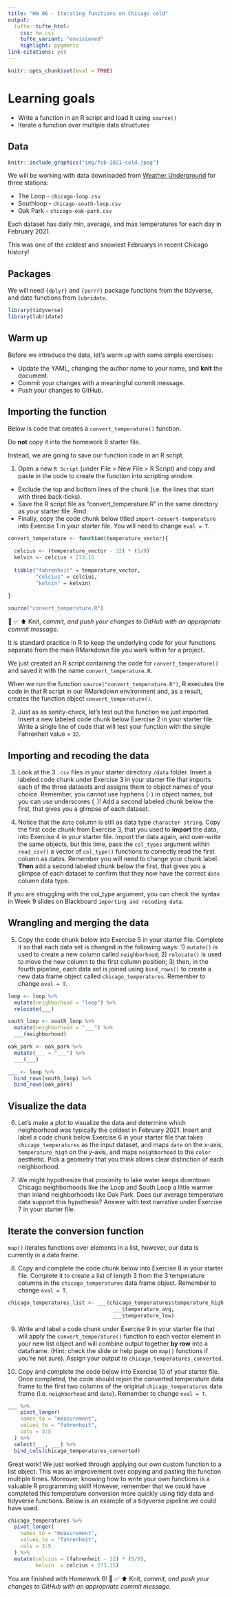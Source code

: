 ```yaml
---
title: "HW 06 - Iterating functions on Chicago cold"
output: 
  tufte::tufte_html:
    css: hw.css
    tufte_variant: "envisioned"
    highlight: pygments
link-citations: yes
---
```


```r
knitr::opts_chunk$set(eval = TRUE)
```

# Learning goals

-   Write a function in an R script and load it using `source()`
-   Iterate a function over multiple data structures

## Data

```r
knitr::include_graphics("img/feb-2021-cold.jpeg")
```

We will be working with data downloaded from [Weather Underground](https://www.wunderground.com/) for three stations:  

- The Loop - `chicago-loop.csv`
- Southloop - `chicago-south-loop.csv`
- Oak Park - `chicago-oak-park.csv`

Each dataset has daily min, average, and max temperatures for each day in February 2021.  

This was one of the coldest and snowiest Februarys in recent Chicago history!

## Packages

We will need `{dplyr}` and `{purrr}` package functions from the tidyverse, and date functions from `lubridate`.

```r
library(tidyverse)
library(lubridate)
```

## Warm up

Before we introduce the data, let's warm up with some simple exercises:  

- Update the YAML, changing the author name to your name, and **knit** the document.
- Commit your changes with a meaningful commit message.
- Push your changes to GitHub.

## Importing the function

Below is code that creates a `convert_temperature()` function.  

Do **not** copy it into the homework 6 starter file.  

Instead, we are going to save our function code in an R script.

1.  Open a new `R Script` (under File \> New File \> R Script) and copy and paste in the code to create the function into scripting window.  

* Exclude the top and bottom lines of the chunk (i.e. the lines that start with three back-ticks). 
* Save the R script file as "convert_temperature.R" in the same directory as your starter file .Rmd. 
* Finally, copy the code chunk below titled `import-convert-temperature` into Exercise 1 in your starter file. You will need to change `eval = T`.

```r
convert_temperature <- function(temperature_vector){
  
  celcius <- (temperature_vector - 32) * (5/9) 
  kelvin <- celcius + 273.15 
    
  tibble("fahrenheit" = temperature_vector,
         "celcius" = celcius,
         "kelvin" = kelvin) 
  
}
```

```r
source("convert_temperature.R")
```

🧶 ✅ ⬆️ Knit, *commit, and push your changes to GitHub with an appropriate commit message.*

It is standard practice in R to keep the underlying code for your functions separate from the main RMarkdown file you work within for a project.  

We just created an R script containing the code for `convert_temperature()` and saved it with the name `convert_temperature.R`.  

When we run the function `source("convert_temperature.R")`, R executes the code in that R script in our RMarkdown environment and, as a result, creates the function object `convert_temperature()`.

2.  Just as as sanity-check, let's test out the function we just imported. Insert a new labeled code chunk below Exercise 2 in your starter file. Write a single line of code that will test your function with the single Fahrenheit value = `32`.

## Importing and recoding the data

3.  Look at the 3 `.csv` files in your starter directory `/data` folder.
    Insert a labeled code chunk under Exercise 3 in your starter file that imports each of the three datasets and assigns them to object names of your choice.
    Remember, you cannot use hyphens (`-`) in object names, but you can use underscores (`_`)!
    Add a second labeled chunk below the first, that gives you a glimpse of each dataset.

4.  Notice that the `date` column is still as data type `character string`.
    Copy the first code chunk from Exercise 3, that you used to **import** the data, into Exercise 4 in your starter file.
    Import the data again, and over-write the same objects, but this time, pass the `col_types` argument within `read_csv()` a vector of `col_type()` functions to correctly read the first column as dates.
    Remember you will need to change your chunk label.
    **Then** add a second labeled chunk below the first, that gives you a glimpse of each dataset to confirm that they now have the correct `date` column data type.

If you are struggling with the col_type argument, you can check the syntax in Week 9 slides on Blackboard `importing and recoding data`.

## Wrangling and merging the data

5.  Copy the code chunk below into Exercise 5 in your starter file. Complete it so that each data set is changed in the following ways: 1) `mutate()` is used to create a new column called `neighborhood`; 2) `relocate()` is used to move the new column to the first column position; 3) then, in the fourth pipeline, each data set is joined using `bind_rows()` to create a new data frame object called `chicago_temperatures`. Remember to change `eval = T`.

```r
loop <- loop %>% 
  mutate(neighborhood = "loop") %>% 
  relocate(___)

south_loop <- south_loop %>% 
  mutate(neighborhood = "___") %>% 
  ___(neighborhood)

oak_park <- oak_park %>% 
  mutate(___ = "___") %>% 
  ___(___)

___ <- loop %>% 
  bind_rows(south_loop) %>% 
  bind_rows(oak_park)
```

## Visualize the data

6.  Let's make a plot to visualize the data and determine which neighborhood was typically the coldest in February 2021.
    Insert and label a code chunk below Exercise 6 in your starter file that takes `chicago_temperatures` as the input dataset, and maps `date` on the x-axis, `temperature_high` on the y-axis, and maps `neighborhood` to the `color` aesthetic.
    Pick a geometry that you think allows clear distinction of each neighborhood.

7.  We might hypothesize that proximity to lake water keeps downtown Chicago neighborhoods like the Loop and South Loop a little warmer than inland neighborhoods like Oak Park.
    Does our average temperature data support this hypothesis?
    Answer with text narrative under Exercise 7 in your starter file.

## Iterate the conversion function

`map()` iterates functions over elements in a list, however, our data is currently in a data frame.

8.  Copy and complete the code chunk below into Exercise 8 in your starter file. Complete it to create a list of length 3 from the 3 temperature columns in the `chicago_temperatures` data frame object. Remember to change `eval = T`.

```r
chicago_temperatures_list <- ___(chicago_temperatures$temperature_high,
                                  ___$temperature_avg,
                                  ___$temperature_low)
```

9.  Write and label a code chunk under Exercise 9 in your starter file that will apply the `convert_temperature()` function to each vector element in your new list object and will combine output together **by row** into a dataframe.
    (Hint: check the slide or help page on `map()` functions if you're not sure).
    Assign your output to `chicago_temperatures_converted`.

10. Copy and complete the code below into Exercise 10 of your starter file.
    Once completed, the code should rejoin the converted temperature data frame to the first two columns of the original `chicago_temperatures` data frame (i.e. `neighborhood` and `date`).
    Remember to change `eval = T`.

```r
___ %>% 
    pivot_longer(
    names_to = "measurement",
    values_to = "fahrenheit",
    cols = 3:5
  ) %>% 
  select(___, ___) %>% 
  bind_cols(chicago_temperatures_converted)
```

Great work!
We just worked through applying our own custom function to a list object.
This was an improvement over copying and pasting the function multiple times.
Moreover, knowing how to write your own functions is a valuable R programming skill!
However, remember that we could have completed this temperature conversion more quickly using tidy data and tidyverse functions.
Below is an example of a tidyverse pipeline we could have used.

```r
chicago_temperatures %>% 
  pivot_longer(
    names_to = "measurement",
    values_to = "fahrenheit",
    cols = 3:5
  ) %>% 
  mutate(celcius = (fahrenheit - 32) * (5/9),
         kelvin  = celcius + 273.15)
```

You are finished with Homework 6!
🧶 ✅ ⬆️ Knit, *commit, and push your changes to GitHub with an appropriate commit message.*
